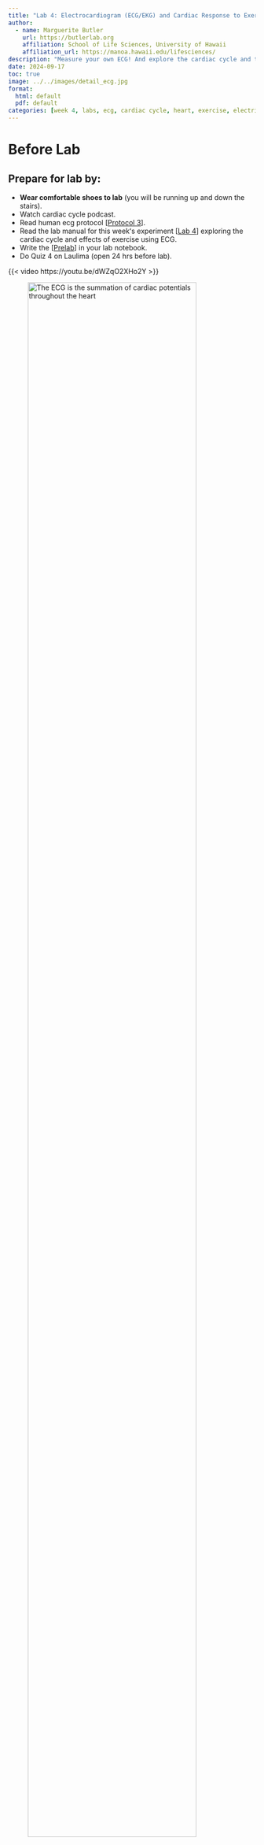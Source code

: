 ```yaml
---
title: "Lab 4: Electrocardiogram (ECG/EKG) and Cardiac Response to Exercise"
author:
  - name: Marguerite Butler  
    url: https://butlerlab.org
    affiliation: School of Life Sciences, University of Hawaii
    affiliation_url: https://manoa.hawaii.edu/lifesciences/
description: "Measure your own ECG! And explore the cardiac cycle and the effects of exercise "
date: 2024-09-17
toc: true
image: ../../images/detail_ecg.jpg
format: 
  html: default
  pdf: default
categories: [week 4, labs, ecg, cardiac cycle, heart, exercise, electrical response, heart sounds, pulse]
---
```


# Before Lab

:::{.callout-note}
# Prepare for lab by:
- __Wear comfortable shoes to lab__ (you will be running up and down the stairs). 
- Watch cardiac cycle podcast.
- Read human ecg protocol \[[Protocol 3](../Protocols/p3-human-ecg.pdf)\]. 
- Read the lab manual for this weekʻs experiment \[[Lab 4](Lab4-Human-Heart-ECG.pdf)\] exploring the cardiac cycle and effects of exercise using ECG.  
- Write the \[[Prelab](../../labs-misc/lab-notebook.qmd#sec-prelab)\] in your lab notebook.
- Do Quiz 4 on Laulima (open 24 hrs before lab). 

{{< video https://youtu.be/dWZqO2XHo2Y >}}
:::

![The ECG is the summation of cardiac potentials throughout the heart](../../images/detail_ecg.jpg){width=90%}

## In Lab: 

- Practical based on [Lab 1](../Lab1-heart-rate-and-data-analysis/Lab1.qmd). 
- Lab 4 exercises 1-3. Record data in your lab notebook. \[[example data tables](Lab4-data-tables.pdf)\] \[[docx](Lab4-data-tables.docx)\]
- Note: the data tables are to assist you in collecting data and should be included in your notebook.  Present the results in your lab report 

## After Lab: 

- Group lab report due next week
- Use the guidance to structure your full lab report. \[[pdf](Lab4-ECG-Report.pdf)\] \[[docx](Lab4-ECG-Report.docx)\]
- This will be a full lab report with intro, methods, results, discussion, literature cited, and respective contributions. \[[grading guidelines](../../labs-misc/handouts/Zool430lab_report_guidelines.pdf)\]


:::{.callout-important}
- Be sure to solicit feedback from lab partners, _but do not delete or rewrite the words of others_. Leave comments and allow author to revise (or not).
:::


